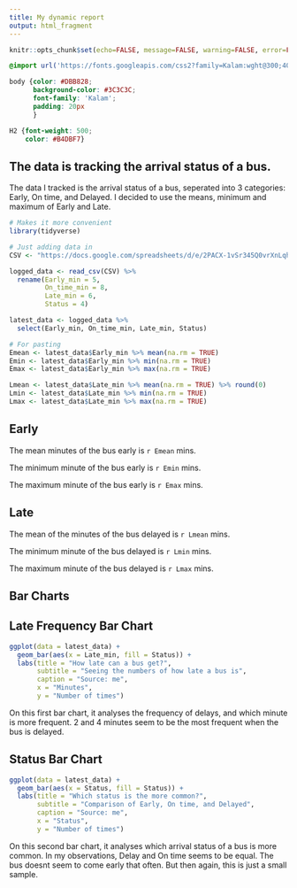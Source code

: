 ```yaml
---
title: My dynamic report
output: html_fragment
---
```


```r
knitr::opts_chunk$set(echo=FALSE, message=FALSE, warning=FALSE, error=FALSE)

```

```css
@import url('https://fonts.googleapis.com/css2?family=Kalam:wght@300;400;700&display=swap');

body {color: #DBB828;
      background-color: #3C3C3C;
      font-family: 'Kalam';
      padding: 20px
      }

H2 {font-weight: 500;
    color: #B4DBF7}

```

## The data is tracking the arrival status of a bus.

The data I tracked is the arrival status of a bus, seperated into 3 categories:
Early, On time, and Delayed. I decided to use the means, minimum and maximum of
Early and Late.

```r
# Makes it more convenient
library(tidyverse)

# Just adding data in
CSV <- "https://docs.google.com/spreadsheets/d/e/2PACX-1vSr345Q0vrXnLqhlRFBDyGyp6NIkG_HeEXcrBqEpToIjAtNqSbZ7ArFDt5XSRGpgIJTjgxVISvh9QeV/pub?output=csv"

logged_data <- read_csv(CSV) %>%
  rename(Early_min = 5,
         On_time_min = 8,
         Late_min = 6,
         Status = 4)

latest_data <- logged_data %>%
  select(Early_min, On_time_min, Late_min, Status)

# For pasting
Emean <- latest_data$Early_min %>% mean(na.rm = TRUE)
Emin <- latest_data$Early_min %>% min(na.rm = TRUE)
Emax <- latest_data$Early_min %>% max(na.rm = TRUE)

Lmean <- latest_data$Late_min %>% mean(na.rm = TRUE) %>% round(0)
Lmin <- latest_data$Late_min %>% min(na.rm = TRUE)
Lmax <- latest_data$Late_min %>% max(na.rm = TRUE)

```

## Early

The mean minutes of the bus early is `r Emean` mins.

The minimum minute of the bus early is `r Emin` mins.

The maximum minute of the bus early is `r Emax` mins.

## Late

The mean of the minutes of the bus delayed is `r Lmean` mins.

The minimum minute of the bus delayed is `r Lmin` mins.

The maximum minute of the bus delayed is `r Lmax` mins.

## Bar Charts

## Late Frequency Bar Chart

```r
ggplot(data = latest_data) +
  geom_bar(aes(x = Late_min, fill = Status)) +
  labs(title = "How late can a bus get?",
       subtitle = "Seeing the numbers of how late a bus is",
       caption = "Source: me",
       x = "Minutes",
       y = "Number of times")

```

On this first bar chart, it analyses the frequency of delays, and which minute
is more frequent. 2 and 4 minutes seem to be the most frequent when the bus is delayed.

## Status Bar Chart

```r
ggplot(data = latest_data) +
  geom_bar(aes(x = Status, fill = Status)) +
  labs(title = "Which status is the more common?",
       subtitle = "Comparison of Early, On time, and Delayed",
       caption = "Source: me",
       x = "Status",
       y = "Number of times")

```

On this second bar chart, it analyses which arrival status of a bus is more
common. In my observations, Delay and On time seems to be equal. The bus doesnt
seem to come early that often. But then again, this is just a small sample.
